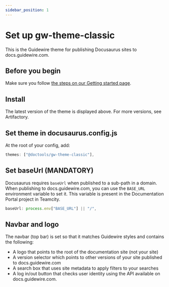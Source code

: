 ```yaml
---
sidebar_position: 1
---
```


# Set up gw-theme-classic


<ThemeWarning />

This is the Guidewire theme for publishing Docusaurus sites to
docs.guidewire.com.

## Before you begin

Make sure you follow [the steps on our Getting started page](../../intro.md).

## Install


<ThemeCodeBlock />

The latest version of the theme is displayed above. For more versions, see
Artifactory.

## Set theme in docusaurus.config.js

At the root of your config, add:

```js title="docusaurus.config.js"
themes: ["@doctools/gw-theme-classic"],
```

## Set baseUrl (MANDATORY)

Docusaurus requires `baseUrl` when published to a sub-path in a domain. When
publishing to docs.guidewire.com, you can use the `BASE_URL` environment
variable to set it. This variable is present in the Documentation Portal project
in Teamcity.

```js title="docusaurus.config.js"
baseUrl: process.env["BASE_URL"] || "/",
```

## Navbar and logo

The navbar (top bar) is set so that it matches Guidewire styles and contains the
following:

- A logo that points to the root of the documentation site (not your site)
- A version selector which points to other versions of your site published to
  docs.guidewire.com
- A search box that uses site metadata to apply filters to your searches
- A log in/out button that checks user identity using the API available on
  docs.guidewire.com.
